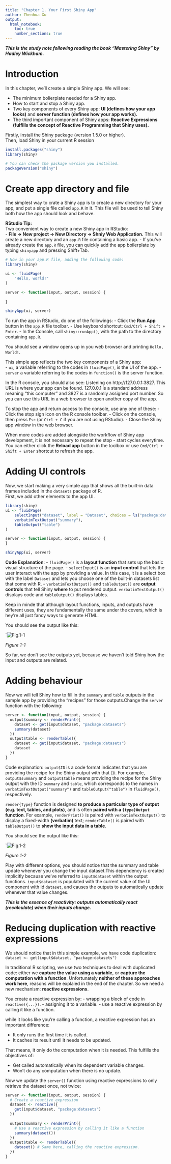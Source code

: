 ```yaml
---
title: "Chapter 1. Your First Shiny App"
author: Zhenhua Xu
output: 
  html_notebook:
    toc: true
    number_sections: true
---
```


***This is the study note following reading the book "Mastering Shiny" by Hadley Wickham.***

# Introduction

In this chapter, we'll create a simple Shiny app. We will see:
  
- The minimum bolierplate needed for a Shiny app.
- How to start and stop a Shiny app.
- Two key components of every Shiny app: **UI (defines how your app looks)** and **server function (defines how your app works).**
- The third important component of Shiny apps: **Reactive Expressions (fulfills the concept of Reactive Programming that Shiny uses).**

Firstly, install the Shiny package (version 1.5.0 or higher).  
Then, load Shiny in your current R session

```r
install.packages("shiny")
library(shiny)
```

```r
# You can check the package version you installed.
packageVersion("shiny")
```

# Create app directory and file

The simplest way to crate a Shiny app is to create a new directory for your app, and put a single file called `app.R` in it. This file will be used to tell Shiny both how the app should look and behave.

**RStudio Tip:**  
Two convenient way to create a new Shiny app in RStudio:  
- **File -> New project -> New Directory -> Shniy Web Application.** This will create a new directory and an `app.R` file containing a basic app.
- If you've already create the `app.R` file, you can quickly add the app boilerplate by typing `shinyapp` and pressing Shift+Tab.

```r
# Now in your app.R file, adding the following code:
library(shiny)

ui <- fluidPage(
    "Hello, world!"
)

server <- function(input, output, session) {
    
}

shinyApp(ui, server)
```

To run the app in RStudio, do one of the followings:
- Click the **Run App** button in the `app.R` file toolbar.
- Use keyboard shortcut: `Cmd/Ctrl + Shift + Enter`.
- In the Console, call `shiny::runApp()`, with the path to the directory containing `app.R`.

You should see a window opens up in you web browser and printing `Hello, World!`.

This simple app reflects the two key components of a Shiny app:  
- `ui`, a variable referring to the codes in `fluidPage()`, is the UI of the app.
- `server` a variable referring to the codes in `function()` is the server function.

In the R console, you should also see: Listening on http://127.0.0.1:3827. This URL is where your app can be found. 127.0.0.1 is a standard address meaning "this computer" and 3827 is a randomly assigned port number. So you can use this URL in a web browser to open another copy of the app.

To stop the app and return access to the console, use any one of these:
- Click the stop sign icon on the R console toolbar.
- Click on the console, then press `Esc` (or `Ctrl + C` if you are not using RStudio).
- Close the Shiny app window in the web browser.

When more codes are added alongside the workflow of Shiny app development, it is not necessary to repeat the stop - start cycles everytime. You can either click the **Reload app** button in the toolbox or use `Cmd/Ctrl + Shift + Enter` shortcut to refresh the app.

# Adding UI controls
Now, we start making a very simple app that shows all the built-in data frames included in the `datasets` package of R.  
First, we add other elements to the app UI.

```r
library(shiny)
ui <- fluidPage(
    selectInput("dataset", label = "Dataset", choices = ls("package:datasets")),
    verbatimTextOutput("summary"),
    tableOutput("table")
)

server <- function(input, output, session) { 
}

shinyApp(ui, server)
```

**Code Explanation**:
- `fluidPage()` is a **layout function** that sets up the basic visual structure of the page.
- `selectInput()` is an **input control** that lets the user interact with the app by providing a value. In this case, it is a select box with the label `Dataset` and lets you choose one of the built-in datasets list that come with R.
- `verbatimTextOutput()` and `tableOutput()` are **output controls** that tell Shiny **where** to put rendered output. `verbatimTextOutput()` displays code and `tableOutput()` displays tables.

Keep in minde that although layout functions, inputs, and outputs have different uses, they are fundamentally the same under the covers, which is hey’re all just fancy ways to generate HTML.

You should see the output like this:

<div align="center">
`![Fig.1-1](C:/Users/zhhxu/Documents/R_study/Mastering_Shiny/study_notes/Figures/1-1.png)
</div>
<div align="center">*Figure 1-1*</div>  

So far, we don't see the outputs yet, because we haven't told Shiny how the input and outputs are related.

# Adding behaviour
Now we will tell Shiny how to fill in the `summary` and `table` outputs in the sample app by providing the "recipes" for those outputs.Change the `server` function with the following:

```r
server <- function(input, output, session) {
  output$summary <- renderPrint({
    dataset <- get(input$dataset, "package:datasets")
    summary(dataset)
  })
  output$table <- renderTable({
    dataset <- get(input$dataset, "package:datasets")
    dataset
  })
}
```

Code explanation:
`output$ID` is a code format indicates that you are providing the recipe for the Shiny output with that `ID`. For example, `output$summary` and `output$table` means providing the recipe for the Shiny output with the ID `summary` and `table`, which corresponds to the names in `verbatimTextOutput("summary")` and `tableOutput("table")` in `fluidPage()`, respectively.

`render{Type}` function is designed **to produce a particular type of output (e.g. text, tables, and plots)**, and is often **paired with a `{type}Output` function**. For example, `renderPrint()` is paired with `verbatimTextOutput()` to display a fixed-width **(verbatim)** text; `renderTable()` is paired with `tableOutput()` to **show the input data in a table**.

You should see the output like this:

<div align="center">
`![Fig.1-2](C:/Users/zhhxu/Documents/R_study/Mastering_Shiny/study_notes/Figures/1-2.png)
</div>
<div align="center">*Figure 1-2*</div>

Play with different options, you should notice that the summary and table update whenever you change the input dataset.This dependency is created implicitly because we've referred to `input$dataset` within the output functions. `input$dataset` is populated with the current value of the UI component with id `dataset`, and causes the outputs to automatically update whenever that value changes. 

***This is the essence of reactivity: outputs automatically react (recalculate) when their inputs change.***

# Reducing duplication with reactive expressions
We should notice that in this simple example, we have code duplication:
`dataset <- get(input$dataset, "package:datasets")`

In traditional R scripting, we use two techniques to deal with duplicated code: either we **capture the value using a variable**, or **capture the computation with a function**. Unfortunately **neither of these approaches work here**, reasons will be explaied in the end of the chapter. So we need a new mechanism: **reactive expressions**.

You create a reactive expression by:
- wrapping a block of code in `reactive({...})`.
- assigning it to a variable.
- use a reactive expression by calling it like a function.

while it looks like you’re calling a function, a reactive expression has an important difference:

- It only runs the first time it is called.
- It caches its result until it needs to be updated. 

That means, it only do the computation when it is needed. This fulfills the objectives of:

- Get called automatically when its dependent variable changes.
- Won't do any computation when there is no update.

Now we update the `server()` function using reactive expressions to only retrieve the dataset once, not twice:

```r
server <- function(input, output, session) {
  # Create a reactive expression
  dataset <- reactive({
    get(input$dataset, "package:datasets")
  })
  
  output$summary <- renderPrint({
    # Use a reactive expression by calling it like a function
    summary(dataset())
  })
  output$table <- renderTable({
    dataset() # Same here, calling the reactive expression.
  })
}
```

